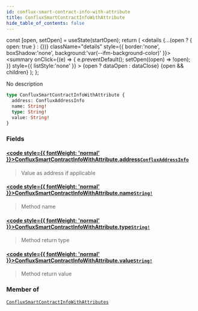 ```yaml
---
id: conflux-smart-contract-info-with-attribute
title: ConfluxSmartContractInfoWithAttribute
hide_table_of_contents: false
---
```







  const [open, setOpen] = useState(startOpen);
  return (
    <details {...(open ? { open: true } : {})} className="details" style={{ border:'none', boxShadow:'none', background:'var(--ifm-background-color)' }}>
      <summary
        onClick={(e) => {
          e.preventDefault();
          setOpen((open) => !open);
        }}
        style={{ listStyle:'none' }}
      >
      {open ? dataOpen : dataClose}
      </summary>
      {open && children}
    </details>
  );
};








No description


```graphql
type ConfluxSmartContractInfoWithAttribute {
  address: ConfluxAddressInfo
  name: String!
  type: String!
  value: String!
}
```




### Fields

#### [<code style={{ fontWeight: 'normal' }}>ConfluxSmartContractInfoWithAttribute.<b>address</b></code>](#)<Bullet />[`ConfluxAddressInfo`](/docs/graphql-reference/objects/conflux-address-info) <Badge class="badge badge--secondary" text="object"/> 
> 
> 
> Value as address if applicable
> 

#### [<code style={{ fontWeight: 'normal' }}>ConfluxSmartContractInfoWithAttribute.<b>name</b></code>](#)<Bullet />[`String!`](/docs/graphql-reference/scalars/string) <Badge class="badge badge--secondary" text="non-null"/> <Badge class="badge badge--secondary" text="scalar"/> 
> 
> 
> Method name
> 

#### [<code style={{ fontWeight: 'normal' }}>ConfluxSmartContractInfoWithAttribute.<b>type</b></code>](#)<Bullet />[`String!`](/docs/graphql-reference/scalars/string) <Badge class="badge badge--secondary" text="non-null"/> <Badge class="badge badge--secondary" text="scalar"/> 
> 
> 
> Method return type
> 

#### [<code style={{ fontWeight: 'normal' }}>ConfluxSmartContractInfoWithAttribute.<b>value</b></code>](#)<Bullet />[`String!`](/docs/graphql-reference/scalars/string) <Badge class="badge badge--secondary" text="non-null"/> <Badge class="badge badge--secondary" text="scalar"/> 
> 
> 
> Method return value
> 



### Member of

[`ConfluxSmartContractInfoWithAttributes`](/docs/graphql-reference/objects/conflux-smart-contract-info-with-attributes)  <Badge class="secondary" text="object"/>

